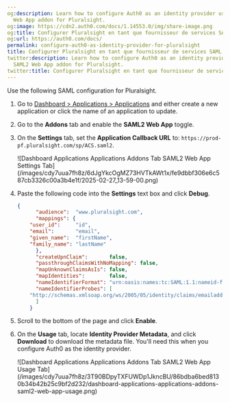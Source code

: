 ```yaml
---
og:description: Learn how to configure Auth0 as an identity provider using the SAML2
  Web App addon for Pluralsight.
og:image: https://cdn2.auth0.com/docs/1.14553.0/img/share-image.png
og:title: Configurer Pluralsight en tant que fournisseur de services SAML
og:url: https://auth0.com/docs/
permalink: configure-auth0-as-identity-provider-for-pluralsight
title: Configurer Pluralsight en tant que fournisseur de services SAML
twitter:description: Learn how to configure Auth0 as an identity provider using the
  SAML2 Web App addon for Pluralsight.
twitter:title: Configurer Pluralsight en tant que fournisseur de services SAML
---
```


Use the following <Tooltip tip="Security Assertion Markup Language (SAML): Standardized protocol allowing two parties to exchange authentication information without a password." cta="View Glossary" href="/docs/glossary?term=SAML">SAML</Tooltip> configuration for Pluralsight.

1. Go to [Dashboard > Applications > Applications](https://manage.auth0.com/#/applications) and either create a new application or click the name of an application to update.
2. Go to the **Addons** tab and enable the **SAML2 Web App** toggle.
3. On the **Settings** tab, set the **Application Callback URL** to: `https://prod-pf.pluralsight.com/sp/ACS.saml2`.

   <Frame>![Dashboard Applications Applications Addons Tab SAML2 Web App Settings Tab](/images/cdy7uua7fh8z/6dJgYkcOgMZ73HVTkAWt1x/fe9dbbf306e6c587cb3326c00a3b4e1f/2025-02-27_13-59-00.png)</Frame>
4. Paste the following code into the **Settings** text box and click **Debug**.

   ```json lines
   {
         "audience":  "www.pluralsight.com",
         "mappings": {
       "user_id":     "id",
       "email":       "email",
       "given_name":  "firstName",
       "family_name": "lastName"
         },
         "createUpnClaim":       false,
         "passthroughClaimsWithNoMapping": false,
         "mapUnknownClaimsAsIs": false,
         "mapIdentities":        false,
         "nameIdentifierFormat": "urn:oasis:names:tc:SAML:1.1:nameid-format:emailAddress",
         "nameIdentifierProbes": [
       "http://schemas.xmlsoap.org/ws/2005/05/identity/claims/emailaddress"
         ]
       }
   ```


   

   
5. Scroll to the bottom of the page and click **Enable**.
6. On the **Usage** tab, locate **Identity Provider Metadata**, and click **Download** to download the metadata file. You'll need this when you configure Auth0 as the identity provider.

   <Frame>![Dashboard Applications Applications Addons Tab SAML2 Web App Usage Tab](/images/cdy7uua7fh8z/3T90BDpyTXFUWDp1JkncBU/86bdba6bed8130b34b42b25c9bf2d232/dashboard-applications-applications-addons-saml2-web-app-usage.png)</Frame>